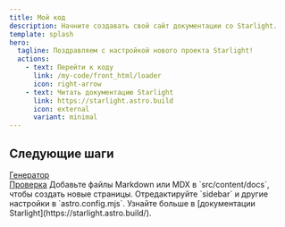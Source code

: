 ```yaml
---
title: Мой код
description: Начните создавать свой сайт документации со Starlight.
template: splash
hero:
  tagline: Поздравляем с настройкой нового проекта Starlight!
  actions:
    - text: Перейти к коду
      link: /my-code/front_html/loader
      icon: right-arrow
    - text: Читать документацию Starlight
      link: https://starlight.astro.build
      icon: external
      variant: minimal
---
```



## Следующие шаги

<CardGrid stagger>
	<Card title="Генерация ссылок для проверки редиректов" icon="pencil">
		<a href='/my-code/create_adress_htaccess'>Генератор</a><br/>
		<a href='https://coolakov.ru/tools/ping/' target="_blank" rel="nofollow">Проверка</a>
	</Card>
	<Card title="Добавить новое содержимое" icon="add-document">
		Добавьте файлы Markdown или MDX в `src/content/docs`, чтобы создать новые страницы.
	</Card>
	<Card title="Настроить ваш сайт" icon="setting">
		Отредактируйте `sidebar` и другие настройки в `astro.config.mjs`.
	</Card>
	<Card title="Читать документацию" icon="open-book">
		Узнайте больше в [документации Starlight](https://starlight.astro.build/).
	</Card>
</CardGrid>
